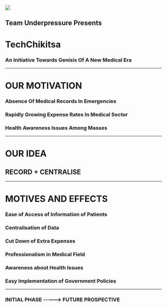 

<Image src="https://raw.githubusercontent.com/abhimonga/present/master/use%20case.PNG" />

## Team Underpressure Presents
# TechChikitsa
### An Initiative Towards Genisis Of A New Medical Era
---
# OUR MOTIVATION
### Absence Of Medical Records In Emergencies
### Rapidly Growing Expense Rates In Medical Sector
### Health Awareness Issues Among Masses
---
# OUR IDEA
## RECORD + CENTRALISE
---
# MOTIVES AND EFFECTS
### Ease of Access of Information of Patients
### Centralisation of Data
### Cut Down of Extra Expenses
### Professionalism in Medical Field
### Awareness about Health Issues
### Easy Implementation of Government Policies

---
### INITIAL PHASE -----> FUTURE PROSPECTIVE
